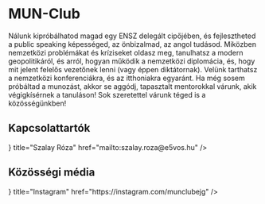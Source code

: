 
# MUN-Club

Nálunk kipróbálhatod magad egy ENSZ delegált cipőjében, és fejlesztheted a public speaking képességed, az önbizalmad, az angol tudásod. Miközben nemzetközi problémákat és kríziseket oldasz meg, tanulhatsz a modern geopolitikáról, és arról, hogyan működik a nemzetközi diplomácia, és, hogy mit jelent felelős vezetőnek lenni (vagy éppen diktátornak). Velünk tarthatsz a nemzetközi konferenciákra, és az itthoniakra egyaránt. Ha még sosem próbáltad a munozást, akkor se aggódj, tapasztalt mentorokkal várunk, akik végigkísérnek a tanuláson! Sok szeretettel várunk téged is a közösségünkben!

## Kapcsolattartók

<Cards>
  <Card
    icon={<BiLogoGmail />}
    title="Szalay Róza"
    href="mailto:szalay.roza@e5vos.hu"
  />
</Cards>

## Közösségi média

<Cards>
  <Card
    icon={<FaInstagram />}
    title="Instagram"
    href="https://instagram.com/munclubejg"
  />
</Cards>
